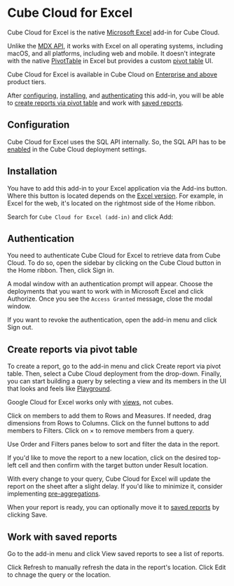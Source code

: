# Cube Cloud for Excel

Cube Cloud for Excel is the native [Microsoft Excel][ref-excel] add-in for Cube Cloud.

Unlike the [MDX API][ref-mdx-api], it works with Excel on all operating systems,
including macOS, and all platforms, including web and mobile. It doesn't integrate
with the native [PivotTable][link-pivottable] in Excel but provides a custom
[pivot table](#create-reports-via-pivot-table) UI.

<SuccessBox>

Cube Cloud for Excel is available in Cube Cloud on [Enterprise and above](https://cube.dev/pricing) product tiers.

</SuccessBox>

After [configuring](#configuration), [installing](#installation), and
[authenticating](#authentication) this add-in, you will be able to [create
reports via pivot table](#create-reports-via-pivot-table) and work with
[saved reports](#work-with-saved-reports).

<YouTubeVideo
  url="https://www.youtube.com/embed/vG7iEdYTvIQ"
  aspectRatio={5/4}
/>

## Configuration

Cube Cloud for Excel uses the SQL API internally. So, the SQL API has to be
[enabled][ref-sql-api-enabled] in the Cube Cloud deployment settings.

## Installation

You have to add this add-in to your Excel application via the <Btn>Add-ins</Btn>
button. Where this button is located depends on the [Excel version][link-excel-addins].
For example, in Excel for the web, it's located on the rightmost side of the
<Btn>Home</Btn> ribbon.

Search for `Cube Cloud for Excel (add-in)` and click <Btn>Add</Btn>:

<Screenshot
  src="https://ucarecdn.com/83ab1e1f-e7d0-4c9c-bea1-f12c193d5e94/"
  highlight="inset(10.5% 0% 10.5% 40% round 10px)"
/>

## Authentication

You need to authenticate Cube Cloud for Excel to retrieve data from Cube Cloud.
To do so, open the sidebar by clicking on the <Btn>Cube Cloud</Btn> button in
the <Btn>Home</Btn> ribbon. Then, click <Btn>Sign in</Btn>.

<Screenshot
  src="https://ucarecdn.com/bdf82477-02d3-4686-9c8f-8d6384c3e7f3/"
  highlight="inset(25% 0 45% 72.5% round 10px)"
/>

A modal window with an authentication prompt will appear. Choose the deployments
that you want to work with in Microsoft Excel and click <Btn>Authorize</Btn>.
Once you see the `Access Granted` message, close the modal window.

If you want to revoke the authentication, open the add-in menu and click
<Btn>Sign out</Btn>.

## Create reports via pivot table

To create a report, go to the add-in menu and click <Btn>Create report via pivot
table</Btn>. Then, select a Cube Cloud deployment from the drop-down. Finally,
you can start building a query by selecting a view and its members in the UI that
looks and feels like [Playground][ref-playground].

<InfoBox>

Google Cloud for Excel works only with [views][ref-views], not cubes.

</InfoBox>

Click on members to add them to <Btn>Rows</Btn> and <Btn>Measures</Btn>.
If needed, drag dimensions from <Btn>Rows</Btn> to <Btn>Columns</Btn>. Click on
the funnel buttons to add members to <Btn>Filters</Btn>. Click on <Btn>×</Btn> to
remove members from a query.

<Screenshot
  src="https://ucarecdn.com/670fda9d-358a-4345-9242-7888d8aaedd8/"
  highlight="inset(18% 0 2% 72.5% round 10px)"
/>

Use <Btn>Order</Btn> and <Btn>Filters</Btn> panes below to sort and filter the
data in the report.

If you'd like to move the report to a new location, click on the desired top-left
cell and then confirm with the target button under <Btn>Result location</Btn>.

<Screenshot
  src="https://ucarecdn.com/4c3af7b9-4ef6-4f7f-8d0f-6d579609482e/"
  highlight="inset(56.5% 0 2% 72.5% round 10px)"
/>

With every change to your query, Cube Cloud for Excel will update the report on
the sheet after a slight delay. If you'd like to minimize it, consider
implementing [pre-aggregations][ref-pre-aggs].

When your report is ready, you can optionally move it to [saved reports](#work-with-saved-reports)
by clicking <Btn>Save</Btn>.

## Work with saved reports

Go to the add-in menu and click <Btn>View saved reports</Btn> to see a list of
reports.

Click <Btn>Refresh</Btn> to manually refresh the data in the report's location.
Click <Btn>Edit</Btn> to chnage the query or the location.

<Screenshot
  src="https://ucarecdn.com/167abe25-635c-4fa6-b4a2-c090aa533f3c/"
  highlight="inset(22.5% 0 20% 72.5% round 10px)"
/>


[ref-excel]: /product/configuration/visualization-tools/excel
[ref-mdx-api]: /product/apis-integrations/mdx-api
[link-pivottable]: https://support.microsoft.com/en-us/office/create-a-pivottable-to-analyze-worksheet-data-a9a84538-bfe9-40a9-a8e9-f99134456576
[ref-playground]: /product/workspace/playground
[ref-views]: /product/data-modeling/concepts#views
[ref-pre-aggs]: /product/caching/using-pre-aggregations
[ref-sql-api-enabled]: /product/apis-integrations/sql-api#cube-cloud
[link-excel-addins]: https://support.microsoft.com/en-us/office/add-or-remove-add-ins-in-excel-0af570c4-5cf3-4fa9-9b88-403625a0b460